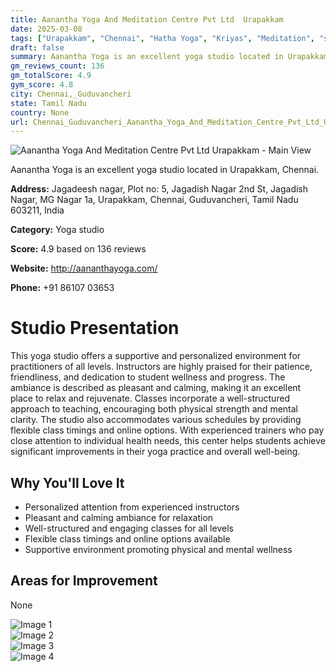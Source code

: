 ```yaml
---
title: Aanantha Yoga And Meditation Centre Pvt Ltd  Urapakkam
date: 2025-03-08
tags: ["Urapakkam", "Chennai", "Hatha Yoga", "Kriyas", "Meditation", "supportive atmosphere", "personalized training", "Chennai, Guduvancheri"]  
draft: false
summary: Aanantha Yoga is an excellent yoga studio located in Urapakkam, Chennai.
gm_reviews_count: 136
gm_totalScore: 4.9
gym_score: 4.8
city: Chennai,_Guduvancheri
state: Tamil Nadu
country: None
url: Chennai_Guduvancheri_Aanantha_Yoga_And_Meditation_Centre_Pvt_Ltd_Urapakkam
---
```


<div className="aspect-[16/9] relative my-8">
  <img 
    src="https://lh5.googleusercontent.com/p/AF1QipNjR3z8XtH6zoNseneUhOCjYktaw0YQZQ5__WlX=w1920-h1080-k-no"
    alt="Aanantha Yoga And Meditation Centre Pvt Ltd  Urapakkam - Main View"
    className="object-cover absolute inset-0 w-full h-full rounded-lg"
  />
</div>

Aanantha Yoga is an excellent yoga studio located in Urapakkam, Chennai.

**Address:** Jagadeesh nagar, Plot no: 5, Jagadish Nagar 2nd St, Jagadish Nagar, MG Nagar 1a, Urapakkam, Chennai, Guduvancheri, Tamil Nadu 603211, India

**Category:** Yoga studio

**Score:** 4.9 based on 136 reviews

**Website:** http://aananthayoga.com/

**Phone:** +91 86107 03653

# Studio Presentation

This yoga studio offers a supportive and personalized environment for practitioners of all levels. Instructors are highly praised for their patience, friendliness, and dedication to student wellness and progress. The ambiance is described as pleasant and calming, making it an excellent place to relax and rejuvenate. Classes incorporate a well-structured approach to teaching, encouraging both physical strength and mental clarity. The studio also accommodates various schedules by providing flexible class timings and online options. With experienced trainers who pay close attention to individual health needs, this center helps students achieve significant improvements in their yoga practice and overall well-being.

## Why You'll Love It

- Personalized attention from experienced instructors
- Pleasant and calming ambiance for relaxation
- Well-structured and engaging classes for all levels
- Flexible class timings and online options available
- Supportive environment promoting physical and mental wellness

## Areas for Improvement

None

<div className="grid grid-cols-1 xl:grid-cols-2 gap-4 my-8">
<div className="aspect-[4/3] relative"><img src="https://lh5.googleusercontent.com/p/AF1QipPf6Y2KcepPAPt7eZdGj9cmFsg-3yp1GE-zcwQA=w1920-h1080-k-no" alt="Image 1" className="object-cover absolute inset-0 w-full h-full rounded-lg" /></div>
<div className="aspect-[4/3] relative"><img src="https://lh5.googleusercontent.com/p/AF1QipMeOZmLvLjyoA-6ctVJIBD1Lo81cSum-sK-lTOf=w1920-h1080-k-no" alt="Image 2" className="object-cover absolute inset-0 w-full h-full rounded-lg" /></div>
<div className="aspect-[4/3] relative"><img src="https://lh5.googleusercontent.com/p/AF1QipNclmfxE8vSgIjqv3ZMeCKbz_Fkk9k8qULob36F=w1920-h1080-k-no" alt="Image 3" className="object-cover absolute inset-0 w-full h-full rounded-lg" /></div>
<div className="aspect-[4/3] relative"><img src="https://lh5.googleusercontent.com/p/AF1QipNYArUYddrLMPL3gHh7S-J2fh69d1RY0fycL_2A=w1920-h1080-k-no" alt="Image 4" className="object-cover absolute inset-0 w-full h-full rounded-lg" /></div>
</div>